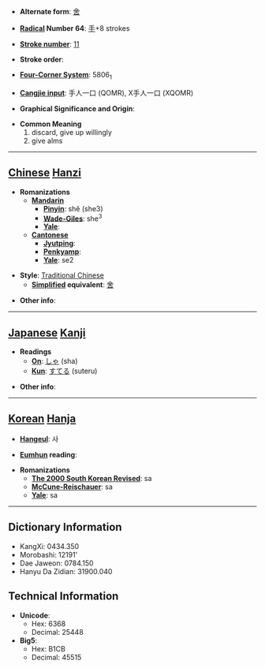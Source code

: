 * '''Alternate form''': [[舍]]

* '''[[Wiktionary:Chinese radical index| Radical]] Number 64''': [[Wiktionary:Chinese radical index 手|手]]+8 strokes

* '''[[Wiktionary:Chinese total strokes index|Stroke number]]''': [[Wiktionary:Chinese total strokes index 11|11]]

* '''Stroke order''': 

* '''[[Wiktionary:Chinese four corner index|Four-Corner System]]''': 5806<sub>1</sub>

* '''[[Wiktionary:Chinese Cangjie index|Cangjie input]]''': 手人一口 (QOMR), X手人一口 (XQOMR)

* '''Graphical Significance and Origin''': 

* '''Common Meaning'''
*#discard, give up willingly
*# give alms


----

== [[Chinese]] [[Hanzi]] ==

* '''Romanizations'''
** '''[[Mandarin]]'''
*** '''[[Pinyin]]''': shě (she3)
*** '''[[Wade-Giles]]''': she<sup>3</sup>
*** '''[[Yale]]''': 
** '''[[Cantonese]]'''
*** '''[[Jyutping]]''':
*** '''[[Penkyamp]]''': 
*** '''[[Yale]]''': se2

* '''Style''': [[Traditional Chinese]] 
** '''[[Simplified Chinese|Simplified]] equivalent''': [[舍]]

* '''Other info''': 

----

== [[Japanese]] [[Kanji]] ==

* '''Readings'''
** '''[[On]]''': [[しゃ]] (sha)
** '''[[Kun]]''': [[すてる]] (suteru)

* '''Other info''':  

----

== [[Korean]] [[Hanja]] ==

* '''[[Hangeul]]''': 사

* '''[[Eumhun]] reading''': 

* '''Romanizations'''
** '''[[The 2000 South Korean Revised Romanization|The 2000 South Korean Revised]]''': sa
** '''[[McCune-Reischauer]]''': sa
** '''[[Yale]]''': sa

----

== Dictionary Information ==

* KangXi: 0434.350
* Morobashi: 12191'
* Dae Jaweon: 0784.150
* Hanyu Da Zidian: 31900.040

== Technical Information ==

* '''Unicode''':
** Hex: 6368
** Decimal: 25448
* '''Big5''':
** Hex: B1CB
** Decimal: 45515